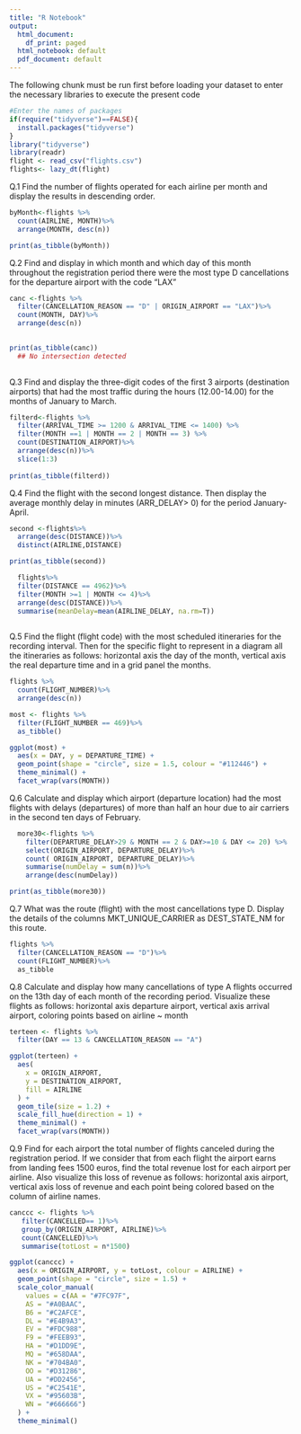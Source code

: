 ```yaml
---
title: "R Notebook"
output:
  html_document:
    df_print: paged
  html_notebook: default
  pdf_document: default
---
```



The following chunk must be run first before loading your dataset to enter the necessary libraries to execute the present code

```r
#Enter the names of packages
if(require("tidyverse")==FALSE){
  install.packages("tidyverse")
}
library("tidyverse")
library(readr)
flight <- read_csv("flights.csv")
flights<- lazy_dt(flight)
```


Q.1
Find the number of flights operated for each airline per month and display the results in descending order.
```r
byMonth<-flights %>%
  count(AIRLINE, MONTH)%>%
  arrange(MONTH, desc(n))

print(as_tibble(byMonth))

```


Q.2
Find and display in which month and which day of this month throughout the registration period there were the most type D cancellations for the departure airport with the code "LAX"
```r
canc <-flights %>%
  filter(CANCELLATION_REASON == "D" | ORIGIN_AIRPORT == "LAX")%>%
  count(MONTH, DAY)%>%
  arrange(desc(n))
  

print(as_tibble(canc))
  ## No intersection detected
  
```


Q.3 Find and display the three-digit codes of the first 3 airports (destination airports) that had the most traffic during the hours (12.00-14.00) for the months of January to March.
```r
filterd<-flights %>%
  filter(ARRIVAL_TIME >= 1200 & ARRIVAL_TIME <= 1400) %>%
  filter(MONTH ==1 | MONTH == 2 | MONTH == 3) %>%
  count(DESTINATION_AIRPORT)%>%
  arrange(desc(n))%>%
  slice(1:3)
  
print(as_tibble(filterd))
```

Q.4 Find the flight with the second longest distance. Then display the average monthly delay in minutes (ARR_DELAY> 0) for the period January-April.
```r
second <-flights%>%
  arrange(desc(DISTANCE))%>%
  distinct(AIRLINE,DISTANCE)

print(as_tibble(second))

  flights%>%
  filter(DISTANCE == 4962)%>%
  filter(MONTH >=1 | MONTH <= 4)%>%
  arrange(desc(DISTANCE))%>%
  summarise(meanDelay=mean(AIRLINE_DELAY, na.rm=T))
  
```

Q.5 
Find the flight (flight code) with the most scheduled itineraries for the recording interval. Then for the specific flight to represent in a diagram all the itineraries as follows: horizontal axis the day of the month, vertical axis the real departure time and in a grid panel the months.
```r
flights %>%
  count(FLIGHT_NUMBER)%>%
  arrange(desc(n))

most <- flights %>%
  filter(FLIGHT_NUMBER == 469)%>%
  as_tibble()

ggplot(most) +
  aes(x = DAY, y = DEPARTURE_TIME) +
  geom_point(shape = "circle", size = 1.5, colour = "#112446") +
  theme_minimal() +
  facet_wrap(vars(MONTH))
```


Q.6 
Calculate and display which airport (departure location) had the most flights with delays (departures) of more than half an hour due to air carriers in the second ten days of February.
```r
  more30<-flights %>%
    filter(DEPARTURE_DELAY>29 & MONTH == 2 & DAY>=10 & DAY <= 20) %>%
    select(ORIGIN_AIRPORT, DEPARTURE_DELAY)%>%
    count( ORIGIN_AIRPORT, DEPARTURE_DELAY)%>%
    summarise(numDelay = sum(n))%>%
    arrange(desc(numDelay))

print(as_tibble(more30))
```

Q.7
What was the route (flight) with the most cancellations type D. Display the details of the columns MKT_UNIQUE_CARRIER as DEST_STATE_NM for this route.
```r
flights %>%
  filter(CANCELLATION_REASON == "D")%>%
  count(FLIGHT_NUMBER)%>%
  as_tibble

```

Q.8 
Calculate and display how many cancellations of type A flights occurred on the 13th day of each month of the recording period. Visualize these flights as follows: horizontal axis departure airport, vertical axis arrival airport, coloring points based on airline ~ month
```r
terteen <- flights %>%
  filter(DAY == 13 & CANCELLATION_REASON == "A")

ggplot(terteen) +
  aes(
    x = ORIGIN_AIRPORT,
    y = DESTINATION_AIRPORT,
    fill = AIRLINE
  ) +
  geom_tile(size = 1.2) +
  scale_fill_hue(direction = 1) +
  theme_minimal() +
  facet_wrap(vars(MONTH))
```

Q.9
Find for each airport the total number of flights canceled during the registration period. If we consider that from each flight the airport earns from landing fees 1500 euros, find the total revenue lost for each airport per airline. Also visualize this loss of revenue as follows: horizontal axis airport, vertical axis loss of revenue and each point being colored based on the column of airline names.
```r
canccc <- flights %>%
   filter(CANCELLED== 1)%>%
   group_by(ORIGIN_AIRPORT, AIRLINE)%>%
   count(CANCELLED)%>%
   summarise(totLost = n*1500)

ggplot(canccc) +
  aes(x = ORIGIN_AIRPORT, y = totLost, colour = AIRLINE) +
  geom_point(shape = "circle", size = 1.5) +
  scale_color_manual(
    values = c(AA = "#7FC97F",
    AS = "#A0BAAC",
    B6 = "#C2AFCE",
    DL = "#E4B9A3",
    EV = "#FDC988",
    F9 = "#FEEB93",
    HA = "#D1DD9E",
    MQ = "#658DAA",
    NK = "#704BA0",
    OO = "#D31286",
    UA = "#DD2456",
    US = "#C2541E",
    VX = "#95603B",
    WN = "#666666")
  ) +
  theme_minimal()


```

